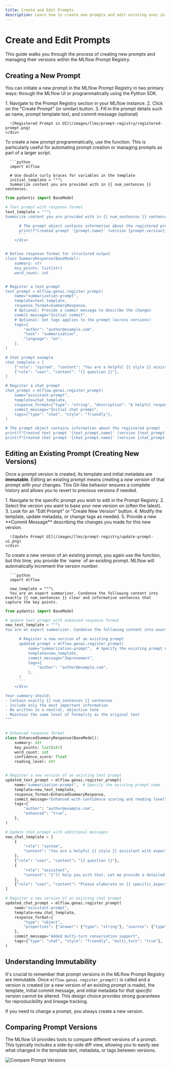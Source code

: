 ```yaml
---
title: Create and Edit Prompts
description: Learn how to create new prompts and edit existing ones in the MLflow Prompt Registry using both the UI and Python APIs.
---
```



# Create and Edit Prompts

This guide walks you through the process of creating new prompts and managing their versions within the MLflow Prompt Registry.

## Creating a New Prompt

You can initiate a new prompt in the MLflow Prompt Registry in two primary ways: through the MLflow UI or programmatically using the Python SDK.

<TabsWrapper>
<Tabs>
  <TabItem value="ui" label="UI" default>
    <div class="flex-column">
      1. Navigate to the Prompt Registry section in your MLflow instance.
      2. Click on the "Create Prompt" (or similar) button.
      3. Fill in the prompt details such as name, prompt template text, and commit message (optional)

      ![Registered Prompt in UI](/images/llms/prompt-registry/registered-prompt.png)
    </div>

  </TabItem>
  <TabItem value="python" label="Python">
    <div class="flex-column">
      To create a new prompt programmatically, use the <APILink fn="mlflow.genai.register_prompt" /> function. This is particularly useful for automating prompt creation or managing prompts as part of a larger script.

      ```python
      import mlflow

      # Use double curly braces for variables in the template
      initial_template = """\
      Summarize content you are provided with in {{ num_sentences }} sentences.

```python
from pydantic import BaseModel

# Text prompt with response format
text_template = """\
Summarize content you are provided with in {{ num_sentences }} sentences.

      # The prompt object contains information about the registered prompt
      print(f"Created prompt '{prompt.name}' (version {prompt.version})")
      ```
    </div>


# Define response format for structured output
class SummaryResponse(BaseModel):
    summary: str
    key_points: list[str]
    word_count: int


# Register a text prompt
text_prompt = mlflow.genai.register_prompt(
    name="summarization-prompt",
    template=text_template,
    response_format=SummaryResponse,
    # Optional: Provide a commit message to describe the changes
    commit_message="Initial commit",
    # Optional: Set tags applies to the prompt (across versions)
    tags={
        "author": "author@example.com",
        "task": "summarization",
        "language": "en",
    },
)

# Chat prompt example
chat_template = [
    {"role": "system", "content": "You are a helpful {{ style }} assistant."},
    {"role": "user", "content": "{{ question }}"},
]

# Register a chat prompt
chat_prompt = mlflow.genai.register_prompt(
    name="assistant-prompt",
    template=chat_template,
    response_format={"type": "string", "description": "A helpful response"},
    commit_message="Initial chat prompt",
    tags={"type": "chat", "style": "friendly"},
)

# The prompt object contains information about the registered prompt
print(f"Created text prompt '{text_prompt.name}' (version {text_prompt.version})")
print(f"Created chat prompt '{chat_prompt.name}' (version {chat_prompt.version})")
```

## Editing an Existing Prompt (Creating New Versions)

Once a prompt version is created, its template and initial metadata are **immutable**. Editing an existing prompt means creating a _new version_ of that prompt with your changes. This Git-like behavior ensures a complete history and allows you to revert to previous versions if needed.

<TabsWrapper>
<Tabs>
  <TabItem value="ui" label="UI" default>
    <div class="flex-column">
      1. Navigate to the specific prompt you wish to edit in the Prompt Registry.
      2. Select the version you want to base your new version on (often the latest).
      3. Look for an "Edit Prompt" or "Create New Version" button.
      4. Modify the template, update metadata, or change tags as needed.
      5. Provide a new **Commit Message** describing the changes you made for this new version.

      ![Update Prompt UI](/images/llms/prompt-registry/update-prompt-ui.png)
    </div>

  </TabItem>
  <TabItem value="python" label="Python">
    <div class="flex-column">
      To create a new version of an existing prompt, you again use the <APILink fn="mlflow.genai.register_prompt" /> function, but this time, you provide the `name` of an existing prompt. MLflow will automatically increment the version number.

      ```python
      import mlflow

      new_template = """\
      You are an expert summarizer. Condense the following content into exactly {{ num_sentences }} clear and informative sentences that capture the key points.

```python
from pydantic import BaseModel

# Update text prompt with enhanced response format
new_text_template = """\
You are an expert summarizer. Condense the following content into exactly {{ num_sentences }} clear and informative sentences that capture the key points.

      # Register a new version of an existing prompt
      updated_prompt = mlflow.genai.register_prompt(
          name="summarization-prompt",  # Specify the existing prompt name
          template=new_template,
          commit_message="Improvement",
          tags={
              "author": "author@example.com",
          },
      )
      ```
    </div>

Your summary should:
- Contain exactly {{ num_sentences }} sentences
- Include only the most important information
- Be written in a neutral, objective tone
- Maintain the same level of formality as the original text
"""


# Enhanced response format
class EnhancedSummaryResponse(BaseModel):
    summary: str
    key_points: list[str]
    word_count: int
    confidence_score: float
    reading_level: str


# Register a new version of an existing text prompt
updated_text_prompt = mlflow.genai.register_prompt(
    name="summarization-prompt",  # Specify the existing prompt name
    template=new_text_template,
    response_format=EnhancedSummaryResponse,
    commit_message="Enhanced with confidence scoring and reading level",
    tags={
        "author": "author@example.com",
        "enhanced": "true",
    },
)

# Update chat prompt with additional messages
new_chat_template = [
    {
        "role": "system",
        "content": "You are a helpful {{ style }} assistant with expertise in {{ domain }}.",
    },
    {"role": "user", "content": "{{ question }}"},
    {
        "role": "assistant",
        "content": "I'll help you with that. Let me provide a detailed response.",
    },
    {"role": "user", "content": "Please elaborate on {{ specific_aspect }}."},
]

# Register a new version of an existing chat prompt
updated_chat_prompt = mlflow.genai.register_prompt(
    name="assistant-prompt",
    template=new_chat_template,
    response_format={
        "type": "object",
        "properties": {"answer": {"type": "string"}, "sources": {"type": "array"}},
    },
    commit_message="Added multi-turn conversation support",
    tags={"type": "chat", "style": "friendly", "multi_turn": "true"},
)
```

## Understanding Immutability

It's crucial to remember that prompt versions in the MLflow Prompt Registry are immutable. Once `mlflow.genai.register_prompt()` is called and a version is created (or a new version of an existing prompt is made), the template, initial commit message, and initial metadata for _that specific version_ cannot be altered. This design choice provides strong guarantees for reproducibility and lineage tracking.

If you need to change a prompt, you always create a new version.

## Comparing Prompt Versions

The MLflow UI provides tools to compare different versions of a prompt. This typically includes a side-by-side diff view, allowing you to easily see what changed in the template text, metadata, or tags between versions.

![Compare Prompt Versions](/images/llms/prompt-registry/compare-prompt-versions.png)
